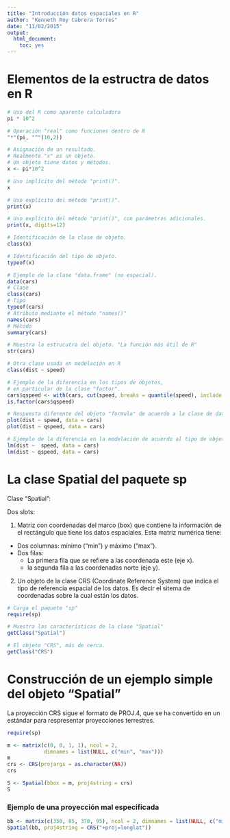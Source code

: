 ```yaml
---
title: "Introducción datos espaciales en R"
author: "Kenneth Roy Cabrera Torres"
date: "11/02/2015"
output:
  html_document:
    toc: yes
---
```


# Elementos de la estructra de datos en R

```r
# Uso del R como aparente calculadora
pi * 10^2

# Operación "real" como funciones dentro de R
"*"(pi, "^"(10,2))

# Asignación de un resultado.
# Realmente "x" es un objeto.
# Un objeto tiene datos y métodos.
x <- pi*10^2

# Uso implícito del método "print()".
x

# Uso explícito del método "print()".
print(x)

# Uso explícito del método "print()", con parámetros adicionales.
print(x, digits=12)

# Identificación de la clase de objeto.
class(x)

# Identificación del tipo de objeto.
typeof(x)

# Ejemplo de la clase "data.frame" (no espacial).
data(cars)
# Clase
class(cars)
# Tipo
typeof(cars)
# Atributo mediante el método "names()"
names(cars)
# Método
summary(cars)

# Muestra la estrucutra del objeto. "La función más útil de R"
str(cars)

# Otra clase usada en modelación en R
class(dist ~ speed)

# Ejemplo de la diferencia en los tipos de objetos,
# en particular de la clase "factor".
cars$qspeed <- with(cars, cut(speed, breaks = quantile(speed), include.lowest = TRUE))
is.factor(cars$qspeed)

# Respuesta diferente del objeto "formula" de acuerdo a la clase de datos
plot(dist ~ speed, data = cars)
plot(dist ~ qspeed, data = cars)

# Ejemplo de la diferencia en la modelación de acuerdo al tipo de objeto
lm(dist ~  speed, data = cars)
lm(dist ~ qspeed, data = cars)
```

# La clase **Spatial** del paquete **sp**

Clase "Spatial":

Dos slots:

1. Matriz con coordenadas del marco (box) que contiene la información
de el rectángulo que tiene los datos espaciales.
Esta matriz numérica tiene: 
  - Dos columnas: mínimo ("min") y máximo ("max").
  - Dos filas:
     * La primera fila que se refiere a las coordenada este (eje x).
     * la segunda fila a las coordenadas norte (eje y).

2. Un objeto de la clase CRS (Coordinate Reference System) que indica el tipo de referencia espacial de los datos. Es decir el sitema de coordenadas sobre la cual están los datos.

```r
# Carga el paquete "sp"
require(sp)

# Muestra las características de la clase "Spatial"
getClass("Spatial")

# El objeto "CRS", más de cerca. 
getClass("CRS")
```

# Construcción de un ejemplo simple del objeto "Spatial"

La proyección CRS sigue el formato de PROJ.4, que se ha convertido en un estándar para respresentar proyecciones terrestres.

```r
require(sp)

m <- matrix(c(0, 0, 1, 1), ncol = 2,
            dimnames = list(NULL, c("min", "max")))
m
crs <- CRS(projargs = as.character(NA))
crs

S <- Spatial(bbox = m, proj4string = crs)
S
```

### Ejemplo de una proyección mal especificada

```r
bb <- matrix(c(350, 85, 370, 95), ncol = 2, dimnames = list(NULL, c("min","max")))
Spatial(bb, proj4string = CRS("+proj=longlat"))
```
